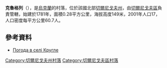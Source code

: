 {{coord|51|31|29|N|31|4|57|E|scale:100000|display=title}}

'''克魯格列'''（{{lang-uk|Кругле}}），是[[烏克蘭|烏克蘭]]的村落，位於該國北部[[切爾尼戈夫州|切爾尼戈夫州]]，由[[切爾尼戈夫區|切爾尼戈夫區]]負責管轄，始建於1781年，面積0.28平方公里，海拔高度149米，2001年人口17，人口密度每平方公里60.7人。

==參考資料==
* [http://weather.in.ua/ua/chernigovskaja/12459 Погода в селі Кругле] {{Wayback|url=http://weather.in.ua/ua/chernigovskaja/12459 |date=20160305084722 }}

[[Category:切爾尼戈夫州村落|Category:切爾尼戈夫州村落]]
[[Category:切爾尼戈夫區村落|Category:切爾尼戈夫區村落]]


{{Chernihiv-geo-stub}}